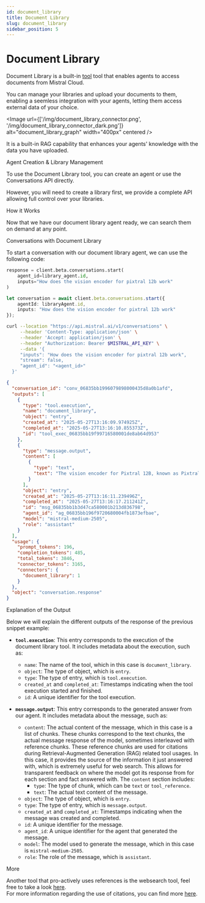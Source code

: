 ```yaml
---
id: document_library
title: Document Library
slug: document_library
sidebar_position: 5
---
```


# Document Library



Document Library is a built-in [tool](../built-in) tool that enables agents to access documents from Mistral Cloud.

You can manage your libraries and upload your documents to them, enabling a seemless integration with your agents, letting them access external data of your choice.

<Image
  url={['/img/document_library_connector.png', '/img/document_library_connector_dark.png']}
  alt="document_library_graph"
  width="400px"
  centered
/>

It is a built-in RAG capability that enhances your agents' knowledge with the data you have uploaded.

<SectionTab as="h1" sectionId="agent-creation-and-library-management">Agent Creation & Library Management</SectionTab>

To use the Document Library tool, you can create an agent or use the Conversations API directly.

However, you will need to create a library first, we provide a complete API allowing full control over your libraries.

<ExplorerTabs id="agent_creation_and_library_management">
  <ExplorerTab value="create-a-document-library-agent" label="Create a document library agent">
    <CreateTab/>
  </ExplorerTab>
  <ExplorerTab value="manage-libraries" label="manage libraries">
    <ManageTab/>
  </ExplorerTab>
</ExplorerTabs>

<SectionTab as="h1" sectionId="how-it-works">How it Works</SectionTab>

Now that we have our document library agent ready, we can search them on demand at any point.

<SectionTab as="h2" variant="secondary" sectionId="conversation-with-document-library">Conversations with Document Library</SectionTab>

To start a conversation with our document library agent, we can use the following code:

<Tabs groupId="code">
  <TabItem value="python" label="python" default>

```py
response = client.beta.conversations.start(
    agent_id=library_agent.id,
    inputs="How does the vision encoder for pixtral 12b work"
)
```
  </TabItem>

  <TabItem value="typescript" label="typescript">

```typescript
let conversation = await client.beta.conversations.start({
    agentId: libraryAgent.id,
    inputs: "How does the vision encoder for pixtral 12b work"
});
```
  </TabItem>

  <TabItem value="curl" label="curl">
  
```bash
curl --location "https://api.mistral.ai/v1/conversations" \
     --header 'Content-Type: application/json' \
     --header 'Accept: application/json' \
     --header "Authorization: Bearer $MISTRAL_API_KEY" \
     --data '{
     "inputs": "How does the vision encoder for pixtral 12b work",
     "stream": false,
     "agent_id": "<agent_id>"
  }'
```
  </TabItem>
  <TabItem value="output" label="output">

```json
{
  "conversation_id": "conv_06835bb1996079898000435d8a0b1afd",
  "outputs": [
    {
      "type": "tool.execution",
      "name": "document_library",
      "object": "entry",
      "created_at": "2025-05-27T13:16:09.974925Z",
      "completed_at": "2025-05-27T13:16:10.855373Z",
      "id": "tool_exec_06835bb19f99716580001de8ab64d953"
    },
    {
      "type": "message.output",
      "content": [
        {
          "type": "text",
          "text": "The vision encoder for Pixtral 12B, known as PixtralViT, is designed to process images at their natural resolution and aspect ratio. Here are the key details about how it works:\n\n1. **Architecture**: PixtralViT is a vision transformer with 400 million parameters. It is trained from scratch to support variable image sizes and aspect ratios, which is a significant departure from standard architectures that often require fixed image sizes.\n\n2. **Key Modifications**:\n   - **Break Tokens**: To help the model distinguish between images with the same number of patches but different aspect ratios, special tokens like [IMAGE BREAK] are inserted between image rows, and an [IMAGE END] token is added at the end of an image sequence.\n   - **Gating in FFN**: Instead of using a standard feedforward layer in the attention block, PixtralViT employs gating in the hidden layer, which enhances its performance.\n   - **Sequence Packing**: Images are flattened along the sequence dimension and concatenated to process multiple images efficiently within a single batch. A block-diagonal mask ensures no attention leakage between patches from different images.\n   - **RoPE-2D**: Traditional position embeddings are replaced with relative, rotary position encodings (RoPE-2D) in the self-attention layers. This allows the model to handle variable image sizes more effectively without the need for interpolation, which can degrade performance.\n\n3. **Integration with Multimodal Decoder**: The vision encoder is linked to the multimodal decoder via a two-layer fully connected network. This network transforms the output of the vision encoder into the input embedding size required by the decoder. The image tokens are treated similarly to text tokens by the multimodal decoder, which uses RoPE-1D positional encodings for all tokens.\n\n4. **Performance**: The Pixtral vision encoder significantly outperforms other models in tasks requiring fine-grained document understanding while maintaining parity for natural images. It is particularly effective in settings that require detailed visual comprehension, such as chart and document understanding.\n\nThese architectural choices and modifications enable Pixtral 12B to flexibly process images at various resolutions and aspect ratios, making it highly versatile for complex multimodal applications."
        }
      ],
      "object": "entry",
      "created_at": "2025-05-27T13:16:11.239496Z",
      "completed_at": "2025-05-27T13:16:17.211241Z",
      "id": "msg_06835bb1b3d47ca580001b213d836798",
      "agent_id": "ag_06835bb196f9720680004fb1873efbae",
      "model": "mistral-medium-2505",
      "role": "assistant"
    }
  ],
  "usage": {
    "prompt_tokens": 196,
    "completion_tokens": 485,
    "total_tokens": 3846,
    "connector_tokens": 3165,
    "connectors": {
      "document_library": 1
    }
  },
  "object": "conversation.response"
}
```
  </TabItem>
</Tabs>

<SectionTab as="h2" variant="secondary" sectionId="explanation-of-the-output">Explanation of the Output</SectionTab>

Below we will explain the different outputs of the response of the previous snippet example:

- **`tool.execution`**: This entry corresponds to the execution of the document library tool. It includes metadata about the execution, such as:
  - `name`: The name of the tool, which in this case is `document_library`.
  - `object`: The type of object, which is `entry`.
  - `type`: The type of entry, which is `tool.execution`.
  - `created_at` and `completed_at`: Timestamps indicating when the tool execution started and finished.
  - `id`: A unique identifier for the tool execution.

- **`message.output`**: This entry corresponds to the generated answer from our agent. It includes metadata about the message, such as:
  - `content`: The actual content of the message, which in this case is a list of chunks. These chunks correspond to the text chunks, the actual message response of the model, sometimes interleaved with reference chunks. These reference chunks are used for citations during Retrieval-Augmented Generation (RAG) related tool usages. In this case, it provides the source of the information it just answered with, which is extremely useful for web search. This allows for transparent feedback on where the model got its response from for each section and fact answered with. The `content` section includes:
    - `type`: The type of chunk, which can be `text` or `tool_reference`.
    - `text`: The actual text content of the message.
  - `object`: The type of object, which is `entry`.
  - `type`: The type of entry, which is `message.output`.
  - `created_at` and `completed_at`: Timestamps indicating when the message was created and completed.
  - `id`: A unique identifier for the message.
  - `agent_id`: A unique identifier for the agent that generated the message.
  - `model`: The model used to generate the message, which in this case is `mistral-medium-2505`.
  - `role`: The role of the message, which is `assistant`.

<SectionTab as="h3" variant="secondary" sectionId="more">More</SectionTab>

Another tool that pro-actively uses references is the websearch tool, feel free to take a look [here](../websearch).  
For more information regarding the use of citations, you can find more [here](../../../capabilities/citations).